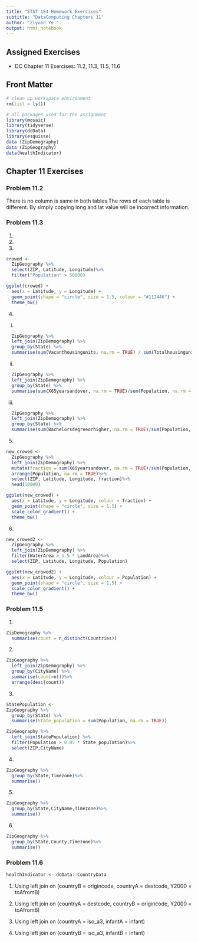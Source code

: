 ```yaml
---
title: "STAT 184 Homework Exercises" 
subtitle: "DataComputing Chapters 11"
author: "Ziyuan Ye "
output: html_notebook
---
```


## Assigned Exercises

- DC Chapter 11 Exercises: 11.2, 11.3, 11.5, 11.6  


## Front Matter

```r
# clean up workspace environment
rm(list = ls())

# all packages used for the assignment
library(mosaic)
library(tidyverse)
library(dcData)
library(esquisse)
data (ZipDemography)
data (ZipGeography)
data(healthIndicator)

```



## Chapter 11 Exercises

### Problem 11.2
There is no column is same in both tables.The rows of each table is different. By simply copying long and lat value will be incorrect information.



### Problem 11.3
1. 
2.
3.
```r
crowed <-
  ZipGeography %>%
  select(ZIP, Latitude, Longitude)%>%
  filter("Population" > 50000)
```

```r
ggplot(crowed) +
  aes(x = Latitude, y = Longitude) +
  geom_point(shape = "circle", size = 1.5, colour = "#112446") +
  theme_bw()
```


4.
i. 
```r
  ZipGeography %>%
  left_join(ZipDemography) %>%
  group_by(State) %>%
  summarise(sum(Vacanthousingunits, na.rm = TRUE) / sum(Totalhousingunits, na.rm = TRUE) )
```

ii.
```r
  ZipGeography %>%
  left_join(ZipDemography) %>%
  group_by(State) %>%
  summarise(sum(X65yearsandover, na.rm = TRUE)/sum(Population, na.rm = TRUE) )
```

iii.
```r
  ZipGeography %>%
  left_join(ZipDemography) %>%
  group_by(State) %>%
  summarise(sum(Bachelorsdegreeorhigher, na.rm = TRUE)/sum(Population, na.rm = TRUE) )
```


5.
```r
new_crowed <-
  ZipGeography %>%
  left_join(ZipDemography) %>%
  mutate(fraction = sum(X65yearsandover, na.rm = TRUE)/sum(Population, na.rm = TRUE))%>%
  arrange(Population, na.rm = TRUE)%>%
  select(ZIP, Latitude, Longitude, fraction)%>%
  head(10000)
```

```r
ggplot(new_crowed) +
  aes(x = Latitude, y = Longitude, colour = fraction) +
  geom_point(shape = "circle", size = 1.5) +
  scale_color_gradient() +
  theme_bw()
```


6.
```r
new_crowed2 <-
  ZipGeography %>%
  left_join(ZipDemography) %>%
  filter(WaterArea > 1.5 * LandArea)%>%
  select(ZIP, Latitude, Longitude, Population)
```

```r
ggplot(new_crowed2) +
  aes(x = Latitude, y = Longitude, colour = Population) +
  geom_point(shape = "circle", size = 1.5) +
  scale_color_gradient() +
  theme_bw()
```


### Problem 11.5
1.
```r
ZipDemography %>%
  summarise(count = n_distinct(Countries))
```

2.
```r
ZipGeography %>%
  left_join(ZipDemography) %>%
  group_by(CityName) %>% 
  summarise(count=n())%>%
  arrange(desc(count))
```

3.
```r
StatePopulation <-
ZipGeography %>%
  group_by(State) %>% 
  summarise(State_population = sum(Population, na.rm = TRUE))
```

```r
ZipGeography %>%
  left_join(StatePopulation) %>%
  filter(Population > 0.05 * State_population)%>%
  select(ZIP,CityName)
```

4.
```r
ZipGeography %>%
  group_by(State,Timezone)%>%
  summarise()
```

5.
```r
ZipGeography %>%
  group_by(State,CityName,Timezone)%>%
  summarise()
```

6.
```r
ZipGeography %>%
  group_by(State,County,Timezone)%>%
  summarise()
```


### Problem 11.6
```r
healthIndicator <- dcData::CountryData
```

1.
Using left join on (countryB = origincode, countryA = destcode, Y2000 = toAfromB)

2.
Using left join on (countryA = destcode, countryB = origincode, Y2000 = toAfromB)

3.
Using left join on (countryA = iso_a3, infantA = infant)

4.
Using left join on (countryB = iso_a3, infantB = infant)









